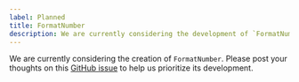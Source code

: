 ```yaml
---
label: Planned
title: FormatNumber
description: We are currently considering the development of `FormatNumber`.
---
```


We are currently considering the creation of `FormatNumber`. Please post your thoughts on this [GitHub issue](https://github.com/yamada-ui/yamada-ui/issues/3220) to help us prioritize its development.
